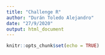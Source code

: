 ---
title: "Challenge R"
author: "Durán Toledo Alejandro"
date: "27/9/2020"
output: html_document
---

```{r setup, include=FALSE}
knitr::opts_chunk$set(echo = TRUE)
```

```{r}

```

